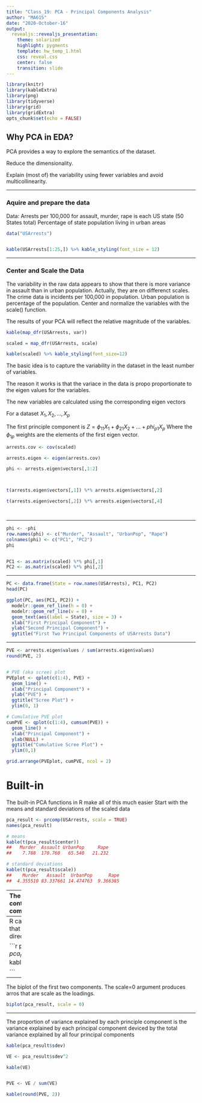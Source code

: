 ```yaml
---
title: "Class_19: PCA - Principal Components Analysis"
author: "MA615"
date: "2020-October-16"
output:
  revealjs::revealjs_presentation:
    theme: solarized
    highlight: pygments
    template: hw_temp_1.html
    css: reveal.css
    center: false
    transition: slide
---
```



```r
library(knitr)
library(kableExtra)
library(png)
library(tidyverse)
library(grid)
library(gridExtra) 
opts_chunk$set(echo = FALSE)
```



## Why PCA in EDA?

PCA provides a way to explore the semantics of the dataset.

Reduce the dimensionality.  

Explain (most of) the variability using fewer variables and avoid multicollinearity.




-----

<h3>Aquire and prepare the data</h3>

Data:
Arrests per 100,000 for assault, murder, rape is each US state (50 States total)
Percentage of state population living in urban areas



```r

data("USArrests")


kable(USArrests[1:25,]) %>% kable_styling(font_size = 12)

```


-----

<h3>Center and Scale the Data</h3>

The variability in the raw data appears to show that there is more variance in assault than in urban population.  Actually, they are on differenct scales. The crime data is incidents per 100,000 in population.  Urban population is percentage of the population.
Center and normalize the variables with the scale() function. 

The results of your PCA will reflect the relative magnitude of the variables.


```r
kable(map_dfr(USArrests, var))

scaled = map_dfr(USArrests, scale)

kable(scaled) %>% kable_styling(font_size=12)

```



The basic idea is to capture the variability in the dataset in the least number of variables.

The reason it works is that the variace in the data is propo
proportionate to the eigen values for the variables.

The new variables are calculated using the corresponding eigen vectors

For a dataset $X_1, X_2, \dots, X_p$

The first principle component is $Z = \phi_{11} X_1 + \phi_{21}X_2 + \dots + phi_{p1}X_p$  Where the $\phi_{1p}$ weights are the elements of the first eigen vector.




```r
arrests.cov <- cov(scaled)

arrests.eigen <- eigen(arrests.cov)

phi <- arrests.eigen$vectors[,1:2]



t(arrests.eigen$vectors[,1]) %*% arrests.eigen$vectors[,2]

t(arrests.eigen$vectors[,2]) %*% arrests.eigen$vectors[,4]




```

-----

```r


phi <- -phi
row.names(phi) <- c("Murder", "Assault", "UrbanPop", "Rape")
colnames(phi) <- c("PC1", "PC2")
phi


PC1 <- as.matrix(scaled) %*% phi[,1]
PC2 <- as.matrix(scaled) %*% phi[,2]

```

-----


```r
PC <- data.frame(State = row.names(USArrests), PC1, PC2)
head(PC)

ggplot(PC, aes(PC1, PC2)) + 
  modelr::geom_ref_line(h = 0) +
  modelr::geom_ref_line(v = 0) +
  geom_text(aes(label = State), size = 3) +
  xlab("First Principal Component") + 
  ylab("Second Principal Component") + 
  ggtitle("First Two Principal Components of USArrests Data")


```

-----


```r

PVE <- arrests.eigen$values / sum(arrests.eigen$values)
round(PVE, 2)


# PVE (aka scree) plot
PVEplot <- qplot(c(1:4), PVE) + 
  geom_line() + 
  xlab("Principal Component") + 
  ylab("PVE") +
  ggtitle("Scree Plot") +
  ylim(0, 1)

# Cumulative PVE plot
cumPVE <- qplot(c(1:4), cumsum(PVE)) + 
  geom_line() + 
  xlab("Principal Component") + 
  ylab(NULL) + 
  ggtitle("Cumulative Scree Plot") +
  ylim(0,1)

grid.arrange(PVEplot, cumPVE, ncol = 2)


```



# Built-in 

The built-in PCA functions in R make all of this much easier
Start with the means and standard deviations of the scaled data

```r

pca_result <- prcomp(USArrests, scale = TRUE)
names(pca_result)

# means
kable(t(pca_result$center))
##   Murder  Assault UrbanPop     Rape 
##    7.788  170.760   65.540   21.232

# standard deviations
kable(t(pca_result$scale))
##    Murder   Assault  UrbanPop      Rape 
##  4.355510 83.337661 14.474763  9.366385

```
-----
The rotation matrix contains the principle component loadings

```r
kable(pca_result$rotation)

pca_result$rotation <- -pca_result$rotation
kable(pca_result$rotation)

```

-----
R calculates eigenvectors that point in the negative direction.
Lets fix that


```r

pca_result$x <- - pca_result$x
kable(pca_result$x[1:20,])

```
-----

The biplot of the first two components. The scale=0 argument produces arros that are scale as the loadings.


```r
biplot(pca_result, scale = 0)

```

-----
The proportion of variance explained by each principle component is the variance
explained by each principal component deviced by the total variance explained by all
four principal components

```r

kable(pca_result$sdev)

VE <- pca_result$sdev^2

kable(VE)


PVE <- VE / sum(VE)

kable(round(PVE, 2))
```


























